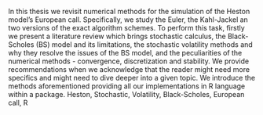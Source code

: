In this thesis we revisit numerical methods for the simulation of the Heston model's European call. Specifically, we study the Euler, the Kahl-Jackel an two versions of the exact algorithm schemes. To perform this task, firstly we present a literature review which brings stochastic calculus, the Black-Scholes (BS) model and its limitations, the stochastic volatility methods and why they resolve the issues of the BS model, and the peculiarities of the numerical methods - convergence, discretization and stability. We provide recommendations when we acknowledge that the reader might need more specifics and might need to dive deeper into a given topic. We introduce the methods aforementioned providing all our implementations in R language within a package.
\newline
\newline
\textbf{Keywords:} Heston, Stochastic, Volatility, Black-Scholes, European call, R